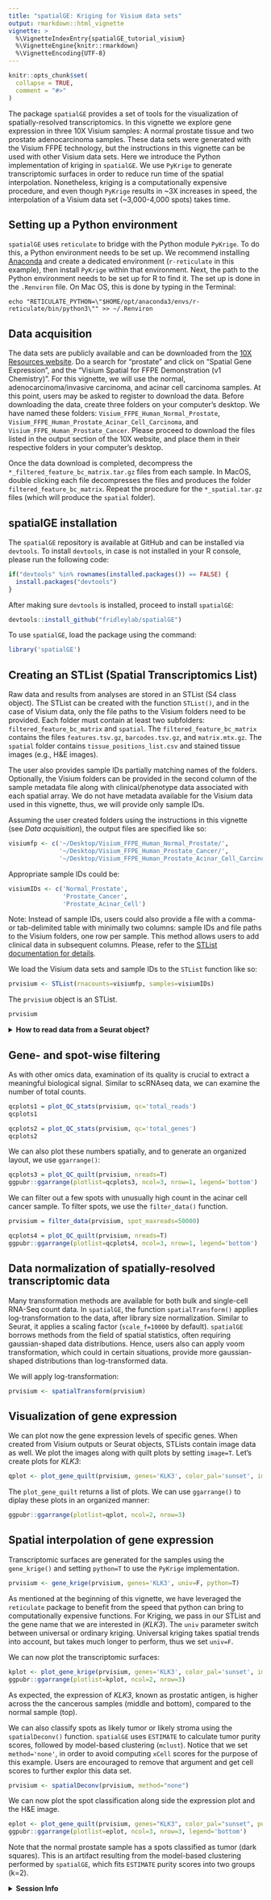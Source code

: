 ```yaml
---
title: "spatialGE: Kriging for Visium data sets"
output: rmarkdown::html_vignette
vignette: >
  %\VignetteIndexEntry{spatialGE_tutorial_visium}
  %\VignetteEngine{knitr::rmarkdown}
  %\VignetteEncoding{UTF-8}
---
```


```r
knitr::opts_chunk$set(
  collapse = TRUE,
  comment = "#>"
)
```

The package `spatialGE` provides a set of tools for the visualization of spatially-resolved 
transcriptomics. In this vignette we explore gene expression in three 10X Visium
samples: A normal prostate tissue and two prostate adenocarcinoma samples. These data 
sets were generated with the Visium FFPE technology, but the instructions in this 
vignette can be used with other Visium data sets. Here we introduce the Python 
implementation of kriging in `spatialGE`. We use `PyKrige` to generate transcriptomic
surfaces in order to reduce run time of the spatial interpolation. Nonetheless, 
kriging is a computationally expensive procedure, and even though `PyKrige` results
in ~3X increases in speed, the interpolation of a Visium data set (~3,000-4,000 spots)
takes time.

## Setting up a Python environment
`spatialGE` uses `reticulate` to bridge with the Python module `PyKrige`. To do this,
a Python environment needs to be set up. We recommend installing [Anaconda](https://www.anaconda.com/products/individual)
and create a dedicated environment (`r-reticulate` in this example), then install `PyKrige`
within that environment. Next, the path to the Python environment needs to be set up
for R to find it. The set up is done in the `.Renviron` file. On Mac OS, this is done by
typing in the Terminal:

```
echo "RETICULATE_PYTHON=\"$HOME/opt/anaconda3/envs/r-reticulate/bin/python3\"" >> ~/.Renviron
```

## Data acquisition
The data sets are publicly available and can be downloaded from the [10X Resources 
website](https://www.10xgenomics.com/resources/datasets/). Do a search for "prostate"
and click on "Spatial Gene Expression", and the "Visium Spatial for FFPE Demonstration (v1 Chemistry)".
For this vignette, we will use the normal, adenocarcinoma/invasive carcinoma, and 
acinar cell carcinoma samples. At this point, users may be asked to register to 
download the data. Before downloading the data, create three folders on your computer's 
desktop. We have named these folders: `Visium_FFPE_Human_Normal_Prostate`, 
`Visium_FFPE_Human_Prostate_Acinar_Cell_Carcinoma`, and `Visium_FFPE_Human_Prostate_Cancer`.
Please proceed to download the files listed in the output section of the 10X website, 
and place them in their respective folders in your computer's desktop.

Once the data download is completed, decompress the `*_filtered_feature_bc_matrix.tar.gz` 
files from each sample. In MacOS, double clicking each file decompresses the files
and produces the folder `filtered_feature_bc_matrix`. Repeat the procedure for the
`*_spatial.tar.gz` files (which will produce the `spatial` folder).

## spatialGE installation
The `spatialGE` repository is available at GitHub and can be installed via `devtools`.
To install `devtools`, in case is not installed in your R console, please run the 
following code:
```r
if("devtools" %in% rownames(installed.packages()) == FALSE) {
  install.packages("devtools")
}
```

After making sure `devtools` is installed, proceed to install `spatialGE`:
```r
devtools::install_github("fridleylab/spatialGE")
```

To use `spatialGE`, load the package using the command:
```r
library('spatialGE')
```

## Creating an STList (Spatial Transcriptomics List)
Raw data and results from analyses are stored in an STList (S4 class object). The STList
can be created with the function `STList()`, and in the case of Visium data, only 
the file paths to the Visium folders need to be provided. Each folder must contain at
least two subfolders: `filtered_feature_bc_matrix` and `spatial`. The `filtered_feature_bc_matrix`
contains the files `features.tsv.gz`, `barcodes.tsv.gz`, and `matrix.mtx.gz`. The `spatial`
folder contains `tissue_positions_list.csv` and stained tissue images (e.g., H&E images).

The user also provides sample IDs partially matching names of the folders. Optionally, 
the Visium folders can be provided in the second column of the sample metadata file 
along with clinical/phenotype data associated with each spatial array. We do not 
have metadata available for the Visium data used in this vignette, thus, we will 
provide only sample IDs. 

Assuming the user created folders using the instructions in this vignette 
(see *Data acquisition*), the output files are specified like so:
```r
visiumfp <- c('~/Desktop/Visium_FFPE_Human_Normal_Prostate/',
              '~/Desktop/Visium_FFPE_Human_Prostate_Cancer/',
              '~/Desktop/Visium_FFPE_Human_Prostate_Acinar_Cell_Carcinoma/')
```

Appropriate sample IDs could be:
```r
visiumIDs <- c('Normal_Prostate', 
               'Prostate_Cancer',
               'Prostate_Acinar_Cell') 
```

Note: Instead of sample IDs, users could also provide a file with a comma- or 
tab-delimited table with minimally two columns: sample IDs and file paths to the
Visium folders, one row per sample. This method allows users to add clinical data 
in subsequent columns. Please, refer to the [STList documentation for details](https://fridleylab.github.io/spatialGE/reference/STList.html).

We load the Visium data sets and sample IDs to the `STList` function like so:
```r
prvisium <- STList(rnacounts=visiumfp, samples=visiumIDs)
```

The `prvisium` object is an STList.
```r
prvisium
```

<details>
  <summary>**How to read data from a Seurat object?**</summary>
  Seurat is one of the most widely used packages for the analysis of scRNAseq data. 
  Recently, new methods have been added to read and analyze 10X Visium data. Seurat
  relies on an eponymous data structure (Seurat object) to store data. We have 
  implemented functionality in `spatialGE` to read spatial transcriptomics experiments
  from Seurat objects and complete analysis of spatial heterogeneity. 
  
  The function `STList()` can be provided a Seurat object via the `rnacounts` argument,
  yielding an STList object. To show this functionality, we use the [mouse brain data set](https://satijalab.org/seurat/articles/spatial_vignette.html)
  included in Seurat. The data set is split in two parts ("anterior" and "posterior").
  
  First, the data is installed, and the two samples loaded.
```r
library('SeuratData')
options(timeout=600) # Allows time for R to download data
InstallData("stxBrain")
brain_anterior <- LoadData("stxBrain", type="anterior1")
brain_posterior <- LoadData("stxBrain", type="posterior1")
```

  Samples are then merged using the Seurat function `merge`
```r
brain_merge <- merge(brain_anterior, brain_posterior)
```

  Now that we have a Seurat object with two samples, we proceed to convert it to a
  STList.
```r
brain_STList <- STList(brain_merge)
brain_STList
```
  
  We can plot and analyze the data using spatialGE functions. For example, we let us
  transform the data and plot the expression of gene *Hpca*:
```r
brain_STList = spatialTransform(brain_STList)
brain_p = spatialGE::plot_gene_quilt(brain_STList, gene='Hpca', image=T, color_pal='sunset')
ggpubr::ggarrange(plotlist=brain_p, ncol=2, nrow=2)
```
</details>

## Gene- and spot-wise filtering
As with other omics data, examination of its quality is crucial to extract a meaningful
biological signal. Similar to scRNAseq data, we can examine the number of total counts.
```r
qcplots1 = plot_QC_stats(prvisium, qc='total_reads')
qcplots1
```

```r
qcplots2 = plot_QC_stats(prvisium, qc='total_genes')
qcplots2
```

We can also plot these numbers spatially, and to generate an organized layout,
we use `ggarrange()`:
```r
qcplots3 = plot_QC_quilt(prvisium, nreads=T)
ggpubr::ggarrange(plotlist=qcplots3, ncol=3, nrow=1, legend='bottom')
```

We can filter out a few spots with unusually high count in the acinar cell cancer sample. 
To filter spots, we use the `filter_data()` function.
```r
prvisium = filter_data(prvisium, spot_maxreads=50000)

qcplots4 = plot_QC_quilt(prvisium, nreads=T)
ggpubr::ggarrange(plotlist=qcplots4, ncol=3, nrow=1, legend='bottom')
```

## Data normalization of spatially-resolved transcriptomic data
Many transformation methods are available for both bulk and single-cell RNA-Seq 
count data. In `spatialGE`, the function `spatialTransform()` applies log-transformation 
to the data, after library size normalization. Similar to Seurat, it applies a scaling
factor (`scale_f=10000` by default). `spatialGE` borrows methods from the field of
spatial statistics, often requiring gaussian-shaped data distributions. Hence, users
also can apply voom transformation, which could in certain situations, provide more 
gaussian-shaped distributions than log-transformed data.

We will apply log-transformation:
```r
prvisium <- spatialTransform(prvisium)
```

## Visualization of gene expression
We can plot now the gene expression levels of specific genes. When created from 
Visium outputs or Seurat objects, STLists contain image data as well. We plot the 
images along with quilt plots by setting `image=T`. Let's create plots 
for _KLK3_:
```r
qplot <- plot_gene_quilt(prvisium, genes='KLK3', color_pal='sunset', image=T)
```

The `plot_gene_quilt` returns a list of plots. We can use `ggarrange()` to diplay
these plots in an organized manner:
```r
ggpubr::ggarrange(plotlist=qplot, ncol=2, nrow=3)
```

## Spatial interpolation of gene expression
Transcriptomic surfaces are generated for the samples using the `gene_krige()`
and setting `python=T` to use the `PyKrige` implementation.
```r
prvisium <- gene_krige(prvisium, genes='KLK3', univ=F, python=T)
```

As mentioned at the beginning of this vignette, we have leveraged the `reticulate` 
package to benefit from the speed that python can bring to computationally expensive 
functions. For Kriging, we pass in our STList and the gene name that we are interested in 
(*KLK3*). The `univ` parameter switch between universal or ordinary kriging. Universal 
kriging takes spatial trends into account, but takes much longer to perform, thus we set
`univ=F`.

We can now plot the transcriptomic surfaces:
```r
kplot <- plot_gene_krige(prvisium, genes='KLK3', color_pal='sunset', image=T)
ggpubr::ggarrange(plotlist=kplot, ncol=2, nrow=3)
```

As expected, the expression of *KLK3*, known as prostatic antigen, is higher across 
the the cancerous samples (middle and bottom), compared to the normal sample (top).

We can also classify spots as likely tumor or likely stroma using the `spatialDeconv()` function. 
`spatialGE` uses `ESTIMATE` to calculate tumor purity scores, followed by model-based
clustering (`mclust`). Notice that we set `method='none'`, in order to avoid
computing `xCell` scores for the purpose of this example. Users are encouraged to
remove that argument and get cell scores to further explor this data set.
```r
prvisium <- spatialDeconv(prvisium, method="none")
```

We can now plot the spot classification along side the expression plot and the H&E image.
```r
eplot <- plot_gene_quilt(prvisium, genes="KLK3", color_pal="sunset", purity=T, image=T, ptsize=1)
ggpubr::ggarrange(plotlist=eplot, ncol=3, nrow=3, legend='bottom')
```

Note that the normal prostate sample has a spots classified as tumor (dark squares).
This is an artifact resulting from the model-based clustering performed by `spatialGE`,
which fits `ESTIMATE` purity scores into two groups (k=2).

<details>
  <summary>**Session Info**</summary>
```r
sessionInfo()
```
</details>

